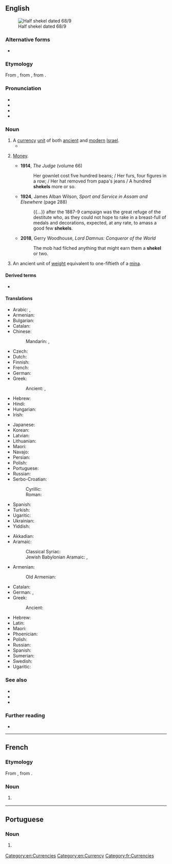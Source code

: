 ==English==
{{was wotd|2006|November|22}}
[[File:Half_Shekel.jpg|thumb|Half shekel dated 68/9 {{CE}}]]

===Alternative forms===
* {{alter|en|sheqel}}

===Etymology===
From {{bor|en|he|שֶׁקֶל||shekel|tr=shékel}}, from {{m|he|שָׁקַל|tr=shakál||to [[weigh]]}}, from {{der|en|akk|𒂆|tr=šiqlu}}.

===Pronunciation===
* {{IPA|en|/ˈʃɛkəl/}}
* {{audio|en|en-us-shekel.ogg|Audio (US)}}
* {{rhymes|en|ɛkəl}}
* {{hyphenation|en|shek|el}}

===Noun===
{{en-noun|s|shekalim}}

# A [[currency]] [[unit]] of both [[ancient]] and [[modern]] [[Israel]].
#* {{quote-book|1=en|year=1887|author=H. Rider Haggard|authorlink=H. Rider Haggard|title=She: A History of Adventure|url=http://www.gutenberg.org/files/3155/3155-0.txt|passage="Beauty is naught to him, because there are lips more honey-sweet; and wealth is naught, because others can weigh him down with heavier '''shekels'''; and fame is naught, because there have been greater men than he."}}
# {{lb|en|slang}} [[money|Money]].
#* '''1914''', ''The Judge'' (volume 66)
#*: Her gownlet cost five hundred beans; / Her furs, four figures in a row; / Her hat removed from papa's jeans / A hundred '''shekels''' more or so.
#* '''1924''', James Alban Wilson, ''Sport and Service in Assam and Elsewhere'' (page 288)
#*: {{...}} after the 1887-9 campaign was the great refuge of the destitute who, as they could not hope to rake in a breast-full of medals and decorations, expected, at any rate, to amass a good few '''shekels'''.
#* '''2018''', Gerry Woodhouse, ''Lord Damnus: Conqueror of the World''
#*: The mob had filched anything that might earn them a '''shekel''' or two.
# {{lb|en|historical}} An ancient unit of [[weight]] equivalent to one-fiftieth of a [[mina]].

====Derived terms====
* {{l|en|new shekel}}

====Translations====
{{trans-top|currency unit in Israel}}
* Arabic: {{t|ar|شِيكِل|m|tr=šekel}}, {{t|ar|شِيكِل|m}}
* Armenian: {{t+|hy|շեկել}}
* Bulgarian: {{t|bg|ше́кел|m|sc=Cyrl}}
* Catalan: {{t+|ca|xéquel|m}}
* Chinese:
*: Mandarin: {{t|cmn|錫克爾|sc=Hani}}, {{t|cmn|锡克尔|tr=xíkè'ěr|sc=Hani}}
* Czech: {{t|cs|šekel|m}}
* Dutch: {{t+|nl|sjekel|m}}
* Finnish: {{t+|fi|sekeli}}
* French: {{t+|fr|shekel|m}}
* German: {{t+|de|Schekel|m}}
* Greek:
*: Ancient: {{t|grc|σίγλος|m}}, {{t|grc|σίκλος|m}}
* Hebrew: {{t+|he|שֶׁקֶל|m|tr=shékel}}
* Hindi: {{t|hi|शेकेल}}
* Hungarian: {{t+|hu|sékel}}
* Irish: {{t|ga|seiceal|m}}
{{trans-mid}}
* Japanese: {{t|ja|シェケル|tr=shekeru}}
* Korean: {{t|ko|셰켈}}
* Latvian: {{t|lv|šekelis|m}}
* Lithuanian: {{t|lt|šekelis|m}}
* Maori: {{t|mi|hekere}}
* Navajo: {{t|nv|Ízrel bi-shékʼel ániidí}}
* Persian: {{t+|fa|شکل|tr=šekel|sc=fa-Arab}}
* Polish: {{t+|pl|szekel|m}}
* Portuguese: {{t|pt|shekel|m}}
* Russian: {{t+|ru|ше́кель|m}}
* Serbo-Croatian:
*: Cyrillic: {{t|sh|шекел|m|sc=Cyrl}}
*: Roman: {{t+|sh|šekel|m}}
* Spanish: {{t|es|séquel|m}}
* Turkish: {{t+|tr|şekel}}
* Ugaritic: {{t|uga|𐎘𐎖𐎍}}
* Ukrainian: {{t|uk|ше́кель|m}}
* Yiddish: {{t|yi|שעקעל|m}}
{{trans-bottom}}

{{trans-top|ancient unit of weight}}
* Akkadian: {{t|akk|𒅆𒅗𒇻|m|tr=šiqalu}}
* Aramaic:
*: Classical Syriac: {{t|syc|ܬܩܠ|m|tr=t'qēl}}
*: Jewish Babylonian Aramaic: {{t|arc|תְּקֵל|m|tr=t'qēl}}, {{t|arc|תִּיקְלָא|m|tr=tiqlå}}
* Armenian: {{t+|hy|սիկղ}}
*: Old Armenian: {{t|xcl|սիկղ}}
* Catalan: {{t|ca|sicle|m}}
* German: {{t+|de|Schekel|m}}, {{t+|de|Sekel|m}}
* Greek:
*: Ancient: {{t|grc|σίγλος|m}}
{{trans-mid}}
* Hebrew: {{t+|he|שקל|m|tr=shekel}}
* Latin: {{t|la|siclus|m}}
* Maori: {{t|mi|hekere}}
* Phoenician: {{t|phn|𐤔𐤒𐤋‎|m}}
* Polish: {{t+|pl|sykl|m}}
* Russian: {{t+|ru|сикль|m}}
* Spanish: {{t+|es|siclo|m}}
* Sumerian: {{t|sux|𒂆|tr=gin₂, giĝ}}
* Swedish: {{t+|sv|sikel|c}}
* Ugaritic: {{t|uga|𐎘𐎖𐎍}}
{{trans-bottom}}

===See also===
* {{l|en|agora}}
* {{l|en|ILS}}
* {{l|en|NIS}}

===Further reading===
* {{pedia}}

[[Category:en:Currencies]]
[[Category:en:Currency]]

----

==French==

===Etymology===
From {{etyl|he|fr}} {{m|he|שֶׁקֶל||shekel|tr=shékel}}, from {{m|he|שָׁקַל|tr=shakál||to [[weigh]]}}.

===Noun===
{{fr-noun|m}}

# {{l|en|shekel}} {{gloss|unit of currency}}

[[Category:fr:Currencies]]

----

==Portuguese==

===Noun===
{{pt-noun|m|s}}

# {{l|en|sheqel}} {{gloss|currency unit in Israel}}